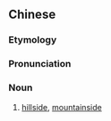 ==Chinese==
{{zh-forms}}

===Etymology===
{{zh-compound|半|山|腰|half|mountain, hill|waist}}

===Pronunciation===
{{zh-pron
|m=bànshānyāo
|cat=n
}}

===Noun===
{{zh-noun}}

# [[hillside]], [[mountainside]]